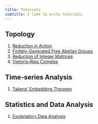 ```yaml
---
title: Tutorials
subtitle: I like to write tutorials 
---
```


## Topology
1. [Reduction in Action](https://observablehq.com/@sushovan4/vietoris-rips)
2. [Finitely-Generated Free Abelian Groups](https://observablehq.com/@sushovan4/basechange)
3. [Reduction of Integer Matrices](https://observablehq.com/@sushovan4/normal-form)
4. [Vietoris--Rips Complex](https://observablehq.com/@sushovan4/vietoris-rips)

## Time-series Analysis
1. [Takens' Embedding Theorem](takens/index.qmd)


## Statistics and Data Analysis
1. [Explanatory Data Analysis](data-science/eda.qmd)
